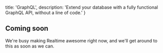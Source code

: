   title: 'GraphQL',
  description: 'Extend your database with a fully functional GraphQL API, without a line of code.'
}

## Coming soon

We're busy making Realtime awesome right now, and we'll get around to this as soon as we can.